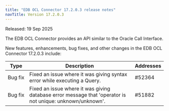 ```yaml
---
title: "EDB OCL Connector 17.2.0.3 release notes"
navTitle: Version 17.2.0.3
---
```


Released: 19 Sep 2025

The EDB OCL Connector provides an API similar to the Oracle Call Interface.

New features, enhancements, bug fixes, and other changes in the EDB OCL Connector 17.2.0.3 include:

| Type         | Description                                                                                               | Addresses |
|--------------|-----------------------------------------------------------------------------------------------------------|-----------|
| Bug&nbsp;fix | Fixed an issue where it was giving syntax error while executing a Query.                                  | #52364    |
| Bug&nbsp;fix | Fixed an issue where it was giving database error message that 'operator is not unique: unknown/unknown'. | #51882    |